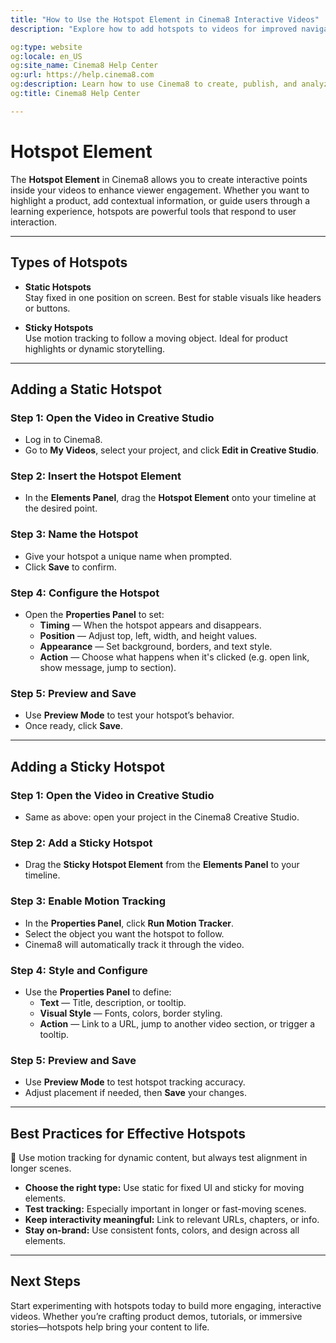 ```yaml
---
title: "How to Use the Hotspot Element in Cinema8 Interactive Videos"
description: "Explore how to add hotspots to videos for improved navigation, pop-ups, or external links using the hotspot element. Visit Cinema8."

og:type: website
og:locale: en_US
og:site_name: Cinema8 Help Center
og:url: https://help.cinema8.com
og:description: Learn how to use Cinema8 to create, publish, and analyze interactive videos.
og:title: Cinema8 Help Center

---
```



# Hotspot Element

The **Hotspot Element** in Cinema8 allows you to create interactive points inside your videos to enhance viewer engagement. Whether you want to highlight a product, add contextual information, or guide users through a learning experience, hotspots are powerful tools that respond to user interaction.

---

## Types of Hotspots

- **Static Hotspots**  
  Stay fixed in one position on screen. Best for stable visuals like headers or buttons.

- **Sticky Hotspots**  
  Use motion tracking to follow a moving object. Ideal for product highlights or dynamic storytelling.

---

## Adding a Static Hotspot

<Steps>

### Step 1: Open the Video in Creative Studio

- Log in to Cinema8.
- Go to **My Videos**, select your project, and click **Edit in Creative Studio**.

### Step 2: Insert the Hotspot Element

- In the **Elements Panel**, drag the **Hotspot Element** onto your timeline at the desired point.

### Step 3: Name the Hotspot

- Give your hotspot a unique name when prompted.
- Click **Save** to confirm.

### Step 4: Configure the Hotspot

- Open the **Properties Panel** to set:
  - **Timing** — When the hotspot appears and disappears.
  - **Position** — Adjust top, left, width, and height values.
  - **Appearance** — Set background, borders, and text style.
  - **Action** — Choose what happens when it's clicked (e.g. open link, show message, jump to section).

### Step 5: Preview and Save

- Use **Preview Mode** to test your hotspot’s behavior.
- Once ready, click **Save**.

</Steps>

---

## Adding a Sticky Hotspot

<Steps>

### Step 1: Open the Video in Creative Studio

- Same as above: open your project in the Cinema8 Creative Studio.

### Step 2: Add a Sticky Hotspot

- Drag the **Sticky Hotspot Element** from the **Elements Panel** to your timeline.

### Step 3: Enable Motion Tracking

- In the **Properties Panel**, click **Run Motion Tracker**.
- Select the object you want the hotspot to follow.
- Cinema8 will automatically track it through the video.

### Step 4: Style and Configure

- Use the **Properties Panel** to define:
  - **Text** — Title, description, or tooltip.
  - **Visual Style** — Fonts, colors, border styling.
  - **Action** — Link to a URL, jump to another video section, or trigger a tooltip.

### Step 5: Preview and Save

- Use **Preview Mode** to test hotspot tracking accuracy.
- Adjust placement if needed, then **Save** your changes.

</Steps>

---

## Best Practices for Effective Hotspots

<Callout type="info">
🎯 Use motion tracking for dynamic content, but always test alignment in longer scenes.
</Callout>

- **Choose the right type:** Use static for fixed UI and sticky for moving elements.
- **Test tracking:** Especially important in longer or fast-moving scenes.
- **Keep interactivity meaningful:** Link to relevant URLs, chapters, or info.
- **Stay on-brand:** Use consistent fonts, colors, and design across all elements.

---

## Next Steps

Start experimenting with hotspots today to build more engaging, interactive videos. Whether you’re crafting product demos, tutorials, or immersive stories—hotspots help bring your content to life.
